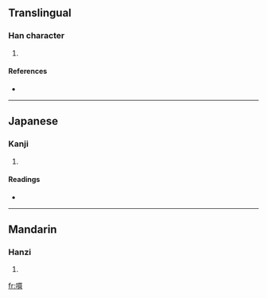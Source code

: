 ==Translingual==

===Han character===
{{Han char|rn=30|rad=口|as=12|sn=15|four=6608<sub>6</sub>|canj=口田中金 (RWLC)}}

# {{defn|Han|sort=口12}}

====References====
* {{Han ref|kx=0206.220|dkj=04236|hdz=10683.130|uh=562A|ud=22058|bh=E547|bd=58695}}

----

==Japanese==

===Kanji===
{{ja-kanji|grade=|rs=口12}}

# {{defn|Japanese|sort=口12}}

====Readings====
* {{ja-readings|on=[[ばい]] (bai), [[め]] (me)|kun=}}

----

==Mandarin==

===Hanzi===
{{cmn-hanzi|pin=[[chuài]] ([[chuai4]]), [[mǎi]] ([[mai3]])|wg=ch'uai<sup>4</sup>, mai<sup>3</sup>}}

# {{defn|Mandarin|sort=口12}}

[[fr:嘪]]
